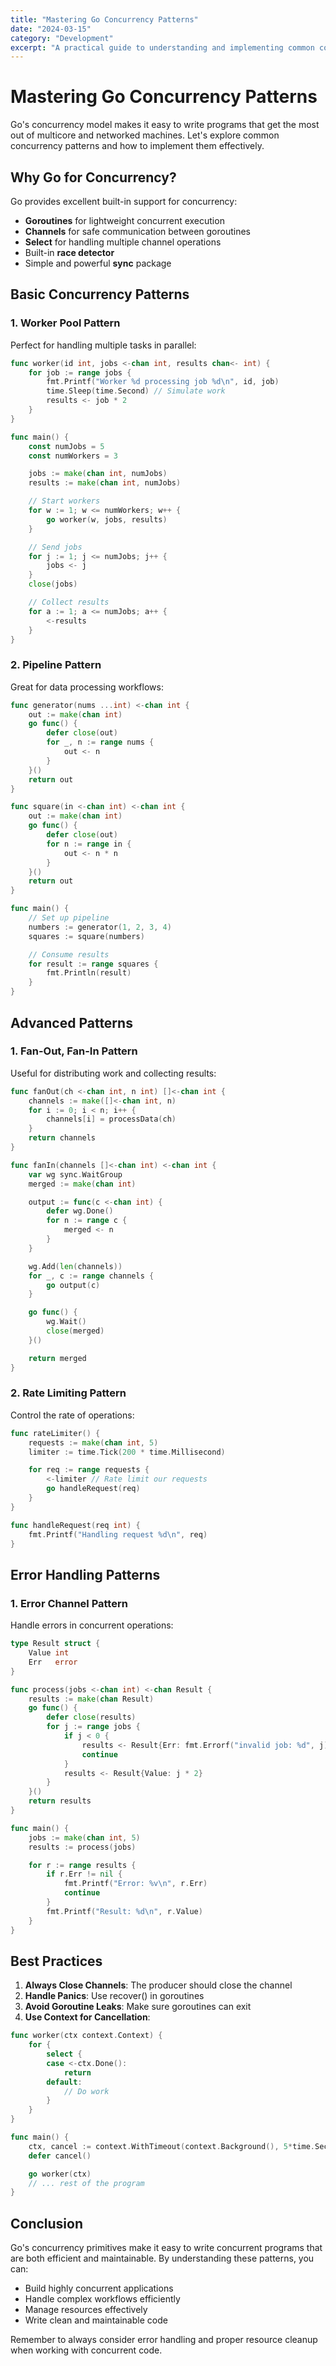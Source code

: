 ```yaml
---
title: "Mastering Go Concurrency Patterns"
date: "2024-03-15"
category: "Development"
excerpt: "A practical guide to understanding and implementing common concurrency patterns in Go, including goroutines, channels, and synchronization primitives."
---
```


# Mastering Go Concurrency Patterns

Go's concurrency model makes it easy to write programs that get the most out of multicore and networked machines. Let's explore common concurrency patterns and how to implement them effectively.

## Why Go for Concurrency?

Go provides excellent built-in support for concurrency:

- **Goroutines** for lightweight concurrent execution
- **Channels** for safe communication between goroutines
- **Select** for handling multiple channel operations
- Built-in **race detector**
- Simple and powerful **sync** package

## Basic Concurrency Patterns

### 1. Worker Pool Pattern

Perfect for handling multiple tasks in parallel:

```go
func worker(id int, jobs <-chan int, results chan<- int) {
    for job := range jobs {
        fmt.Printf("Worker %d processing job %d\n", id, job)
        time.Sleep(time.Second) // Simulate work
        results <- job * 2
    }
}

func main() {
    const numJobs = 5
    const numWorkers = 3

    jobs := make(chan int, numJobs)
    results := make(chan int, numJobs)

    // Start workers
    for w := 1; w <= numWorkers; w++ {
        go worker(w, jobs, results)
    }

    // Send jobs
    for j := 1; j <= numJobs; j++ {
        jobs <- j
    }
    close(jobs)

    // Collect results
    for a := 1; a <= numJobs; a++ {
        <-results
    }
}
```

### 2. Pipeline Pattern

Great for data processing workflows:

```go
func generator(nums ...int) <-chan int {
    out := make(chan int)
    go func() {
        defer close(out)
        for _, n := range nums {
            out <- n
        }
    }()
    return out
}

func square(in <-chan int) <-chan int {
    out := make(chan int)
    go func() {
        defer close(out)
        for n := range in {
            out <- n * n
        }
    }()
    return out
}

func main() {
    // Set up pipeline
    numbers := generator(1, 2, 3, 4)
    squares := square(numbers)

    // Consume results
    for result := range squares {
        fmt.Println(result)
    }
}
```

## Advanced Patterns

### 1. Fan-Out, Fan-In Pattern

Useful for distributing work and collecting results:

```go
func fanOut(ch <-chan int, n int) []<-chan int {
    channels := make([]<-chan int, n)
    for i := 0; i < n; i++ {
        channels[i] = processData(ch)
    }
    return channels
}

func fanIn(channels []<-chan int) <-chan int {
    var wg sync.WaitGroup
    merged := make(chan int)

    output := func(c <-chan int) {
        defer wg.Done()
        for n := range c {
            merged <- n
        }
    }

    wg.Add(len(channels))
    for _, c := range channels {
        go output(c)
    }

    go func() {
        wg.Wait()
        close(merged)
    }()

    return merged
}
```

### 2. Rate Limiting Pattern

Control the rate of operations:

```go
func rateLimiter() {
    requests := make(chan int, 5)
    limiter := time.Tick(200 * time.Millisecond)

    for req := range requests {
        <-limiter // Rate limit our requests
        go handleRequest(req)
    }
}

func handleRequest(req int) {
    fmt.Printf("Handling request %d\n", req)
}
```

## Error Handling Patterns

### 1. Error Channel Pattern

Handle errors in concurrent operations:

```go
type Result struct {
    Value int
    Err   error
}

func process(jobs <-chan int) <-chan Result {
    results := make(chan Result)
    go func() {
        defer close(results)
        for j := range jobs {
            if j < 0 {
                results <- Result{Err: fmt.Errorf("invalid job: %d", j)}
                continue
            }
            results <- Result{Value: j * 2}
        }
    }()
    return results
}

func main() {
    jobs := make(chan int, 5)
    results := process(jobs)

    for r := range results {
        if r.Err != nil {
            fmt.Printf("Error: %v\n", r.Err)
            continue
        }
        fmt.Printf("Result: %d\n", r.Value)
    }
}
```

## Best Practices

1. **Always Close Channels**: The producer should close the channel
2. **Handle Panics**: Use recover() in goroutines
3. **Avoid Goroutine Leaks**: Make sure goroutines can exit
4. **Use Context for Cancellation**:

```go
func worker(ctx context.Context) {
    for {
        select {
        case <-ctx.Done():
            return
        default:
            // Do work
        }
    }
}

func main() {
    ctx, cancel := context.WithTimeout(context.Background(), 5*time.Second)
    defer cancel()

    go worker(ctx)
    // ... rest of the program
}
```

## Conclusion

Go's concurrency primitives make it easy to write concurrent programs that are both efficient and maintainable. By understanding these patterns, you can:

- Build highly concurrent applications
- Handle complex workflows efficiently
- Manage resources effectively
- Write clean and maintainable code

Remember to always consider error handling and proper resource cleanup when working with concurrent code.
